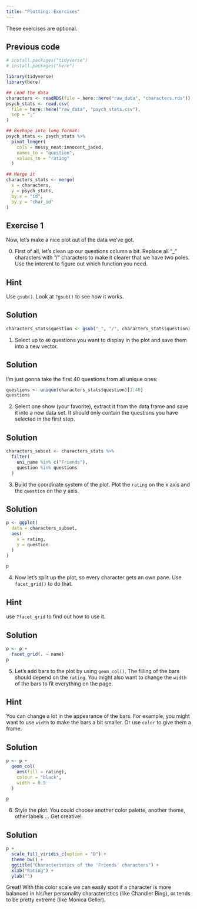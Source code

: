 ```yaml
---
title: "Plotting: Exercises"
---
```


::: callout-note
These exercises are optional.
:::

::: {.callout-caution icon="false" collapse="true"}
## Previous code

```r
# install.packages("tidyverse")
# install.packages("here")

library(tidyverse)
library(here)

## Load the data
characters <- readRDS(file = here::here("raw_data", "characters.rds"))
psych_stats <- read.csv(
  file = here::here("raw_data", "psych_stats.csv"),
  sep = ";"
)

## Reshape into long format:
psych_stats <- psych_stats %>%
  pivot_longer(
    cols = messy_neat:innocent_jaded,
    names_to = "question",
    values_to = "rating"
  )

## Merge it
characters_stats <- merge(
  x = characters,
  y = psych_stats,
  by.x = "id",
  by.y = "char_id"
)
```
:::

## Exercise 1

Now, let's make a nice plot out of the data we've got. 


0. First of all, let's clean up our questions column a bit. Replace all "_" characters with "/" characters to make it clearer that we have two poles. Use the interent to figure out which function you need. 

::: {.callout-tip collapse="true"}
## Hint
Use `gsub()`. Look at `?gsub()` to see how it works. 

:::

::: {.callout-caution collapse="true"}
## Solution

```r
characters_stats$question <- gsub("_", "/", characters_stats$question)

```
:::

1.  Select up to `40` questions you want to display in the plot and save them into a new vector.

::: {.callout-caution collapse="true"}
## Solution

I'm just gonna take the first 40 questions from all unique ones:

```r
questions <- unique(characters_stats$question)[1:40]
questions
```
:::

2.  Select one show (your favorite), extract it from the data frame and save it into a new data set. It should only contain the questions you have selected in the first step.

::: {.callout-caution collapse="true"}
## Solution
```r
characters_subset <- characters_stats %>%
  filter(
    uni_name %in% c("Friends"),
    question %in% questions
  )
```
:::

3. Build the coordinate system of the plot. Plot the `rating` on the x axis and the `question` on the y axis.

::: {.callout-caution collapse="true"}
## Solution

::: tidy
```r
p <- ggplot(
  data = characters_subset,
  aes(
    x = rating,
    y = question
  )
) 

p
```
:::

:::


4. Now let's split up the plot, so every character gets an own pane. Use `facet_grid()` to do that.

::: {.callout-tip collapse="true"}
## Hint
use `?facet_grid` to find out how to use it. 
:::

::: {.callout-caution collapse="true"}
## Solution

:::tidy
```r
p <- p +
  facet_grid(. ~ name)
p
```
:::
:::

5. Let's add bars to the plot by using `geom_col()`. The filling of the bars should depend on the `rating`. You might also want to change the `width` of the bars to fit everything on the page.

::: {.callout-tip collapse="true"}
## Hint
You can change a lot in the appearance of the bars. For example, you might want to use `width` to make the bars a bit smaller. Or use `color` to give them a frame.
:::

::: {.callout-caution collapse="true"}
## Solution

:::tidy
```r
p <- p +
  geom_col(
    aes(fill = rating),
    colour = "black",
    width = 0.5
  )

p
```

:::

:::

6. Style the plot. You could choose another color palette, another theme, other labels ... Get creative!

::: {.callout-caution collapse="true"}
## Solution

::: tidy
```r

p +
  scale_fill_viridis_c(option = "D") + 
  theme_bw() +
  ggtitle("Characteristics of the 'Friends' characters") +
  xlab("Rating") +
  ylab("")

```

Great! With this color scale we can easily spot if a character is more balanced in his/her personality characteristics (like Chandler Bing), or tends to be pretty extreme (like Monica Geller).
:::

:::
